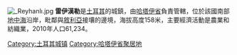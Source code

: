 [[Image:__Reyhanlı.jpg|thumb]]
'''雷伊漢勒'''是[[土耳其|土耳其]]的城鎮，由[[哈塔伊省|哈塔伊省]]負責管轄，位於該國南部[[地中海|地中海]]沿岸，毗鄰與[[敘利亞|敘利亞]]接壤的邊境，海拔高度158米，主要經濟活動是農業和紡織業，2010年人口61,234。

{{Turkey-geo-stub}}
[[Category:土耳其城镇|Category:土耳其城镇]]
[[Category:哈塔伊省聚居地|Category:哈塔伊省聚居地]]